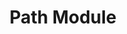---
id: "node_easy_016"
questionType: "MULTIPLE_CHOICE"
title: "Path Module"
description: "Which method joins path segments?"
difficulty: "EASY"
category: "Node.js"
options:
  - "path.combine()"
  - "path.join()"
  - "path.merge()"
  - "path.concat()"
correctAnswer: 1
---